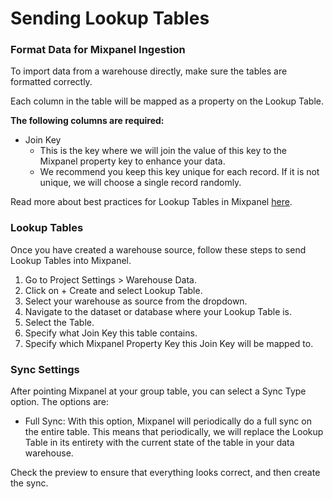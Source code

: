 # Sending Lookup Tables

### Format Data for Mixpanel Ingestion

To import data from a warehouse directly, make sure the tables are formatted correctly.

Each column in the table will be mapped as a property on the Lookup Table.

**The following columns are required:** 

- Join Key
    - This is the key where we will join the value of this key to the Mixpanel property key to enhance your data. 
    - We recommend you keep this key unique for each record. If it is not unique, we will choose a single record randomly. 

Read more about best practices for Lookup Tables in Mixpanel [here](/docs/data-structure/lookup-tables).


### Lookup Tables

Once you have created a warehouse source, follow these steps to send Lookup Tables into Mixpanel.
1. Go to Project Settings > Warehouse Data.
2. Click on + Create and select Lookup Table.
3. Select your warehouse as source from the dropdown.
4. Navigate to the dataset or database where your Lookup Table is.
5. Select the Table.
6. Specify what Join Key this table contains.
7. Specify which Mixpanel Property Key this Join Key will be mapped to. 

### Sync Settings
After pointing Mixpanel at your group table, you can select a Sync Type option. The options are:   
- Full Sync: With this option, Mixpanel will periodically do a full sync on the entire table. This means that periodically, we will replace the  Lookup Table in its entirety with the current state of the table in your data warehouse. 

Check the preview to ensure that everything looks correct, and then create the sync.
